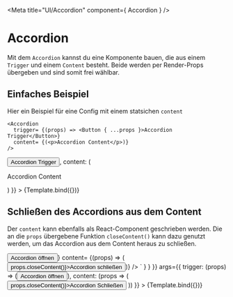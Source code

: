 
<Meta title="UI/Accordion" component={ Accordion } />


# Accordion

Mit dem `Accordion` kannst du eine Komponente bauen, die aus einem `Trigger` und einem `Content` besteht. Beide werden per Render-Props übergeben und sind somit frei wählbar.


## Einfaches Beispiel

Hier ein Beispiel für eine Config mit einem statsichen `content`

```tsx
<Accordion
  trigger= {(props) => <Button { ...props }>Accordion Trigger</Button>}
  content= {(<p>Accordion Content</p>)}
/>
```

<Canvas>
  <Story 
    name="Einfaches Beispiel mit statischem Content"
    args={{
      trigger: (props) => <Button { ...props }>Accordion Trigger</Button>,
      content: (<p>Accordion Content</p>)
    }}
  >
    {Template.bind({})}
  </Story>
</Canvas>

## Schließen des Accordions aus dem Content

Der `content` kann ebenfalls als React-Component geschrieben werden. Die an die `props` übergebene Funktion `closeContent()` kann dazu genutzt werden, um das Accordion aus dem Content heraus zu schließen.

<Canvas>
  <Story 
    name="Schließen aus Content"
    parameters={{
      docs: {
        source: {
          code: `
<Accordion 
  trigger= {(props) => <Button { ...props }>Accordion öffnen</Button>}
  content= {(props) => (<button onClick={ () => props.closeContent()}>Accordion schließen</button>)}
/>
`
      }
      }
    }}
    args={{
      trigger: (props) => (<Button { ...props }>Accordion öffnen</Button>),
      content: (props => (<button onClick={() => props.closeContent()}>Accordion Schließen</button>
        ))
    }}
  >
    {Template.bind({})}
  </Story>
</Canvas>

